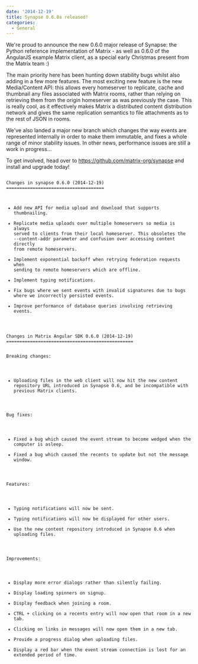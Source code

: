```yaml
---
date: '2014-12-19'
title: Synapse 0.6.0a released!
categories:
  - General
---
```


We're proud to announce the new 0.6.0 major release of Synapse: the Python reference implementation of Matrix - as well as 0.6.0 of the AngularJS example Matrix client, as a special early Christmas present from the Matrix team :)

The main priority here has been hunting down stability bugs whilst also adding in a few more features.  The most exciting new feature is the new Media/Content API: this allows every homeserver to replicate, cache and thumbnail any files associated with Matrix rooms, rather than relying on retrieving them from the origin homeserver as was previously the case.  This is really cool, as it effectively makes Matrix a distributed content distribution network and gives the same replication semantics to file attachments as to the rest of JSON in rooms.

We've also landed a major new branch which changes the way events are represented internally in order to make them immutable, and fixes a whole range of minor stability issues.  In other news, performance issues are still a work in progress...

To get involved, head over to <a href="https://github.com/matrix-org/synapse">https://github.com/matrix-org/synapse</a> and install and upgrade today!

<code>
Changes in synapse 0.6.0 (2014-12-19)
=====================================

 * Add new API for media upload and download that supports thumbnailing.
 * Replicate media uploads over multiple homeservers so media is always served
   to clients from their local homeserver.  This obsoletes the
   --content-addr parameter and confusion over accessing content directly
   from remote homeservers.
 * Implement exponential backoff when retrying federation requests when
   sending to remote homeservers which are offline.
 * Implement typing notifications.
 * Fix bugs where we sent events with invalid signatures due to bugs where
   we incorrectly persisted events.
 * Improve performance of database queries involving retrieving events.
</code>

<code>
Changes in Matrix Angular SDK 0.6.0 (2014-12-19)
================================================

Breaking changes:
 - Uploading files in the web client will now hit the new content repository URL
   introduced in Synapse 0.6, and be incompatible with previous Matrix clients.

Bug fixes:
 - Fixed a bug which caused the event stream to become wedged when the computer is asleep.
 - Fixed a bug which caused the recents to update but not the message window.

Features:
 - Typing notifications will now be sent.
 - Typing notifications will now be displayed for other users.
 - Use the new content repository introduced in Synapse 0.6 when uploading files.

Improvements:
 - Display more error dialogs rather than silently failing.
 - Display loading spinners on signup.
 - Display feedback when joining a room.
 - CTRL + clicking on a recents entry will now open that room in a new tab.
 - Clicking on links in messages will now open them in a new tab.
 - Provide a progress dialog when uploading files.
 - Display a red bar when the event stream connection is lost for an extended period of time.
</code>